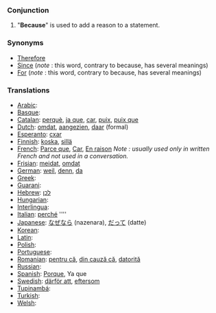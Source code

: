 ===Conjunction===
#"'''Because'''" is used to add a reason to a statement.

===Synonyms===
* [[Therefore]]
* [[Since]] (''note'' : this word, contrary to because, has several meanings) 
* [[For]] (''note'' : this word, contrary to because, has several meanings) 

===Translations===
*[[Arabic]]: [[]]
*[[Basque]]: [[]]
*[[Catalan]]: [[perquè]], [[ja que]], [[car]], [[puix]], [[puix que]]
*[[Dutch]]: [[omdat]], [[aangezien]], [[daar]] (formal)
*[[Esperanto]]: [[cxar]]
*[[Finnish]]: [[koska]], [[sillä]]
*[[French]]: [[Parce que]], [[Car]], [[En raison]] ''Note : usually used only in written French and not used in a conversation.''
*[[Frisian]]: [[meidat]], [[omdat]]
*[[German]]: [[weil]], [[denn]], [[da]]
*[[Greek]]: [[]]
*[[Guarani]]: [[]]
*[[Hebrew]]: [[לכן]]
*[[Hungarian]]: [[]]
*[[Interlingua]]: [[]]
*[[Italian]]: [[perché]] ''''
*[[Japanese]]: [[なぜなら]] (nazenara), [[だって]] (datte)
*[[Korean]]: [[]]
*[[Latin]]: [[]]
*[[Polish]]: [[]]
*[[Portuguese]]: [[]]
*[[Romanian]]: [[pentru că]], [[din cauză că]], [[datorită]]
*[[Russian]]: [[]]
*[[Spanish]]: [[Porque]], Ya que
*[[Swedish]]: [[därför att]], [[eftersom]]
*[[Tupinambá]]: [[]]
*[[Turkish]]: [[]]
*[[Welsh]]: [[]]
